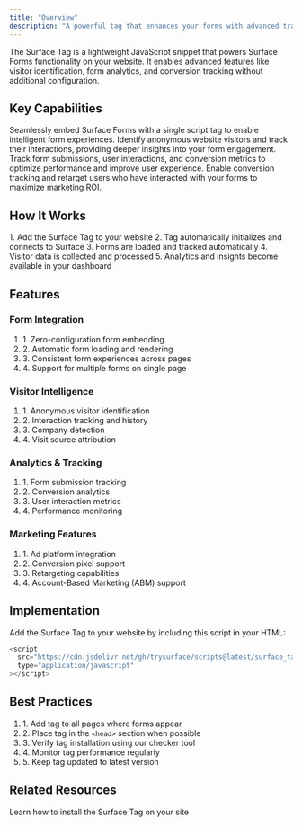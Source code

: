 ```yaml
---
title: "Overview"
description: "A powerful tag that enhances your forms with advanced tracking and analytics capabilities"
---
```


The Surface Tag is a lightweight JavaScript snippet that powers Surface Forms functionality on your website. It enables advanced features like visitor identification, form analytics, and conversion tracking without additional configuration.

## Key Capabilities

<CardGroup cols={2}>
  <Card title="Form Embedding" icon="code">
    Seamlessly embed Surface Forms with a single script tag to enable intelligent form experiences.
  </Card>
  
  <Card title="Lead De-anonymization" icon="user-secret">
    Identify anonymous website visitors and track their interactions, providing deeper insights into your form engagement.
  </Card>

  <Card title="Form Analytics" icon="chart-mixed">
    Track form submissions, user interactions, and conversion metrics to optimize performance and improve user experience.
  </Card>

  <Card title="Ad Retargeting" icon="bullseye-pointer">
    Enable conversion tracking and retarget users who have interacted with your forms to maximize marketing ROI.
  </Card>
</CardGroup>

## How It Works

<Steps>
  1. Add the Surface Tag to your website
  2. Tag automatically initializes and connects to Surface
  3. Forms are loaded and tracked automatically
  4. Visitor data is collected and processed
  5. Analytics and insights become available in your dashboard
</Steps>

## Features

### Form Integration
<Card>
  <ol>
    <li>1. Zero-configuration form embedding</li>
    <li>2. Automatic form loading and rendering</li>
    <li>3. Consistent form experiences across pages</li>
    <li>4. Support for multiple forms on single page</li>
  </ol>
</Card>

### Visitor Intelligence
<Card>
  <ol>
    <li>1. Anonymous visitor identification</li>
    <li>2. Interaction tracking and history</li>
    <li>3. Company detection</li>
    <li>4. Visit source attribution</li>
  </ol>
</Card>

### Analytics & Tracking
<Card>
  <ol>
    <li>1. Form submission tracking</li>
    <li>2. Conversion analytics</li>
    <li>3. User interaction metrics</li>
    <li>4. Performance monitoring</li>
  </ol>
</Card>

### Marketing Features
<Card>
  <ol>
    <li>1. Ad platform integration</li>
    <li>2. Conversion pixel support</li>
    <li>3. Retargeting capabilities</li>
    <li>4. Account-Based Marketing (ABM) support</li>
  </ol>
</Card>

## Implementation

Add the Surface Tag to your website by including this script in your HTML:

```javascript
<script
  src="https://cdn.jsdelivr.net/gh/trysurface/scripts@latest/surface_tag.min.js"
  type="application/javascript"
></script>
```

## Best Practices

<Card title="Implementation Tips">
  <ol>
    <li>1. Add tag to all pages where forms appear</li>
    <li>2. Place tag in the <code>&lt;head&gt;</code> section when possible</li>
    <li>3. Verify tag installation using our checker tool</li>
    <li>4. Monitor tag performance regularly</li>
    <li>5. Keep tag updated to latest version</li>
  </ol>
</Card>

## Related Resources

<CardGroup>
  <Card title="Implementation" icon="play" href="/surface-tag/implementation">
    Learn how to install the Surface Tag on your site
  </Card>
</CardGroup>
